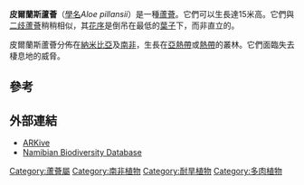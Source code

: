 {{Speciesbox
| name = 皮爾蘭斯蘆薈
| image = Aloe pillansii.JPG
| image_width = 250px
| status = CR
| status_system = IUCN2.3
| status_ref = <ref name=iucn>{{IUCN2010|assessors=Hilton-Taylor, C.|year=1998|title=Aloe pillansii|id=31016|version=2010.4|downloaded=2010-10-28}}</ref>
| genus = Aloe
| species = pillansii
| authority = L. Guthrie
}}
'''皮爾蘭斯蘆薈'''（[[學名|學名]]''Aloe pillansii''）是一種[[蘆薈|蘆薈]]。它們可以生長達15米高。它們與[[二歧蘆薈|二歧蘆薈]]稍稍相似，其[[花序|花序]]是倒吊在最低的[[葉子|葉子]]下，而非直立的。

皮爾蘭斯蘆薈分佈在[[納米比亞|納米比亞]]及[[南非|南非]]，生長在[[亞熱帶|亞熱帶]]或[[熱帶|熱帶]]的叢林。它們面臨失去棲息地的威脅。

==參考==
{{Commons|Aloe pillansii}}
{{reflist}}

==外部連結==
* [https://web.archive.org/web/20090617205411/http://www.arkive.org/bastard-quiver-tree/aloe-pillansii/ ARKive]
* [http://www.biodiversity.org.na/scripts/taxondisplay.php?taxonlevel=Species&taxonnr=12153 Namibian Biodiversity Database]
{{Taxonbar|from=Q135700}}

[[Category:蘆薈屬|Category:蘆薈屬]]
[[Category:南非植物|Category:南非植物]]
[[Category:耐旱植物|Category:耐旱植物]]
[[Category:多肉植物|Category:多肉植物]]